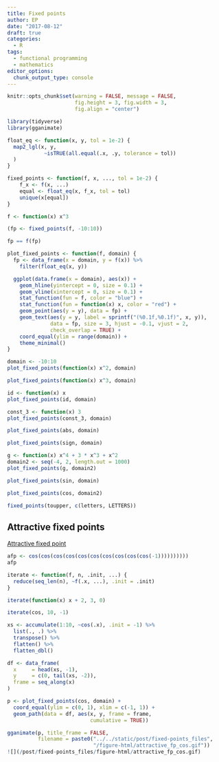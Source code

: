 ```yaml
---
title: Fixed points
author: EP
date: "2017-08-12"
draft: true
categories: 
  - R
tags:
  - functional programming
  - mathematics
editor_options:
  chunk_output_type: console
---
```


```r
knitr::opts_chunk$set(warning = FALSE, message = FALSE, 
                      fig.height = 3, fig.width = 3, 
                      fig.align = "center")
```

```r
library(tidyverse)
library(gganimate)
```

```r
float_eq <- function(x, y, tol = 1e-2) {
  map2_lgl(x, y,  
            ~isTRUE(all.equal(.x, .y, tolerance = tol))
  )
}
```

```r
fixed_points <- function(f, x, ..., tol = 1e-2) {
    f_x <- f(x, ...)
    equal <- float_eq(x, f_x, tol = tol)
    unique(x[equal])
}

f <- function(x) x^3

(fp <- fixed_points(f, -10:10))

fp == f(fp)
```

```r
plot_fixed_points <- function(f, domain) {
  fp <- data_frame(x = domain, y = f(x)) %>% 
    filter(float_eq(x, y))

  ggplot(data.frame(x = domain), aes(x)) +
    geom_hline(yintercept = 0, size = 0.1) +
    geom_vline(xintercept = 0, size = 0.1) +
    stat_function(fun = f, color = "blue") +
    stat_function(fun = function(x) x, color = "red") +
    geom_point(aes(y = y), data = fp) +
    geom_text(aes(y = y, label = sprintf("(%0.1f,%0.1f)", x, y)), 
              data = fp, size = 3, hjust = -0.1, vjust = 2, 
              check_overlap = TRUE) +
    coord_equal(ylim = range(domain)) +
    theme_minimal()
}
```

```r
domain <- -10:10
plot_fixed_points(function(x) x^2, domain)
```

```r
plot_fixed_points(function(x) x^3, domain)
```

```r
id <- function(x) x
plot_fixed_points(id, domain)
```

```r
const_3 <- function(x) 3
plot_fixed_points(const_3, domain)
```

```r
plot_fixed_points(abs, domain)
```

```r
plot_fixed_points(sign, domain)
```

```r
g <- function(x) x^4 + 3 * x^3 + x^2
domain2 <- seq(-4, 2, length.out = 1000)
plot_fixed_points(g, domain2)
```

```r
plot_fixed_points(sin, domain)
```

```r
plot_fixed_points(cos, domain2)
```

```r
fixed_points(toupper, c(letters, LETTERS))
```

## Attractive fixed points

[Attractive fixed 
point](https://en.wikipedia.org/wiki/Fixed_point_(mathematics)#Attractive_fixed_points)

```r
afp <- cos(cos(cos(cos(cos(cos(cos(cos(cos(cos(-1))))))))))
afp
```

```r
iterate <- function(f, n, .init, ...) {
  reduce(seq_len(n), ~f(.x, ...), .init = .init)
}

iterate(function(x) x + 2, 3, 0)
```

```r
iterate(cos, 10, -1)
```

```r
xs <- accumulate(1:10, ~cos(.x), .init = -1) %>% 
  list(., .) %>% 
  transpose() %>% 
  flatten() %>% 
  flatten_dbl()

df <- data_frame(
  x     = head(xs, -1), 
  y     = c(0, tail(xs, -2)),
  frame = seq_along(x)
)

p <- plot_fixed_points(cos, domain) +
  coord_equal(ylim = c(0, 1), xlim = c(-1, 1)) +
  geom_path(data = df, aes(x, y, frame = frame, 
                           cumulative = TRUE))
```

```r
gganimate(p, title_frame = FALSE,
          filename = paste0("../../static/post/fixed-points_files",
                            "/figure-html/attractive_fp_cos.gif"))
![](/post/fixed-points_files/figure-html/attractive_fp_cos.gif)
```

